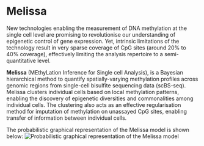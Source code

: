 # Melissa

New technologies enabling the measurement of DNA methylation at the single cell level are promising to revolutionise our understanding of epigenetic control of gene expression. Yet, intrinsic limitations of the technology result in very sparse coverage of CpG sites (around 20% to 40% coverage), effectively limiting the analysis repertoire to a semi-quantitative level.

__Melissa__ (MEthyLation Inference for Single cell Analysis), is a Bayesian hierarchical method to quantify spatially-varying methylation profiles across genomic regions from single-cell bisulfite sequencing data (scBS-seq). Melissa clusters individual cells based on local methylation patterns, enabling the discovery of epigenetic diversities and commonalities among individual cells. The clustering also acts as an effective regularisation method for imputation of methylation on unassayed CpG sites, enabling transfer of information between individual cells.

The probabilistic graphical representation of the Melissa model is shown below:
![Probabilistic graphical representation of the Melissa model](analysis/model/figures/melissa-model-small.png)

